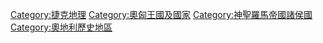 {{Commons category|Bohemia}}

[[Category:捷克地理|Category:捷克地理]]
[[Category:奧匈王國及國家|Category:奧匈王國及國家]]
[[Category:神聖羅馬帝國諸侯國|Category:神聖羅馬帝國諸侯國]]
[[Category:奧地利歷史地區|Category:奧地利歷史地區]]